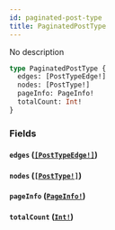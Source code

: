 ```yaml
---
id: paginated-post-type
title: PaginatedPostType
---
```


No description

```graphql
type PaginatedPostType {
  edges: [PostTypeEdge!]
  nodes: [PostType!]
  pageInfo: PageInfo!
  totalCount: Int!
}
```

### Fields

#### `edges` ([`[PostTypeEdge!]`](/graphql/objects/post-type-edge))

#### `nodes` ([`[PostType!]`](/graphql/objects/post-type))

#### `pageInfo` ([`PageInfo!`](/graphql/objects/page-info))

#### `totalCount` ([`Int!`](/graphql/scalars/int))
